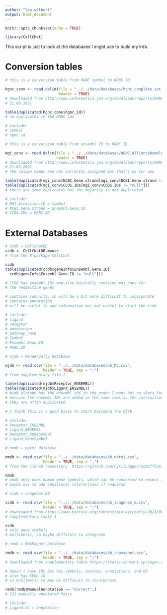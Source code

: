 ---
author: "lea wölbert"
output: html_document
---

```{r setup, include=FALSE}
knitr::opts_chunk$set(echo = TRUE)
```

```{r libraries, message = FALSE}

library(CellChat)

```

This script is just to look at the databases I might use to build my lrdb.

# Conversion tables

```{r hgnc_conv, message = FALSE}

# this is a conversion table from HGNC symbol to HGNC ID

hgnc_conv <- read.delim(file = "../../data/databases/hgnc_complete_set.txt", 
                        header = TRUE)
# downloaded from http://www.informatics.jax.org/downloads/reports/HGNC_AllianceHomology.rpt
# 21.09.2021

table(duplicated(hgnc_conv$hgnc_id))
# no duplicates in the HGNC ids

# include:
# symbol 
# hgnc_id

```

```{r mgi_conv, message = FALSE}

# this is a conversion table from ensembl ID to HGNC ID

mgi_conv <- read.delim(file = "../../data/databases/HGNC_AllianceHomology.rpt.txt",
                       header = TRUE)
# downloaded from http://www.informatics.jax.org/downloads/reports/HGNC_AllianceHomology.rpt
# 21.09.2021
# the column names are not correctly assigned but that's ok for now

table(duplicated(mgi_conv$NCBI.Gene.strand[mgi_conv$NCBI.Gene.strand != "null"]))
table(duplicated(mgi_conv$CCDS.IDs[mgi_conv$CCDS.IDs != "null"]))
# there are some duplicates but the majority is not duplicated

# include:
# MGI.Accession.ID = symbol
# NCBI.Gene.strand = Ensembl.Gene.ID
# CCDS.IDs = HGNC.ID

```

# External Databases

```{r ccdb, message = FALSE}

# ccdb = CellChatDB
ccdb <- CellChatDB.mouse
# from the R package CellChat

ccdb
table(duplicated(ccdb$geneInfo$Ensembl.Gene.ID[
  ccdb$geneInfo$Ensembl.Gene.ID != "null"]))

# CCDB has ensembl IDs and also basically contains mgi_conv for
# the respective genes

# contains subunits, so will be a bit more difficult to incorporate
# contains annotation
# will be useful to add information but not useful to start the lrdb

# include:
# ligand
# receptor
# annotation
# pathway_name
# Symbol
# Ensembl.Gene.ID
# HGNC.ID

```


```{r mjdb, message = FALSE}

# mjdb = Mende/Jolly Database

mjdb <- read.csv(file = "../../data/databases/db_MJ.csv", 
                 header = TRUE, sep = ";")
# from supplementary file 2 

table(duplicated(mjdb$Receptor_ENSEMBL))
table(duplicated(mjdb$Ligand_ENSEMBL))
# mjdb already has the ensembl ids in the order I want but no slots for sources
# because the ensembl IDs are added in the same rows as the interactions,
# they are often duplicated

# I think this is a good basis to start building the dlrb

# include:
# Receptor_ENSEMBL
# Ligand_ENSEMBL
# Receptor_GeneSymbol
# Ligand_GeneSymbol

```



```{r nmdb, message = FALSE}

# nmdb = natmi database

nmdb <- read.csv(file = "../../data/databases/db_natmi.csv",
                 header = TRUE, sep = ",")
# from the cloned repository  https://github.com/CyrilLagger/scDiffCom.git

nmdb
# nmdb only uses human gene symbols, which can be converted to ensmus IDs
# maybe use to add additional interactions if required 

```



```{r scdb, message = FALSE}

# scdb = scAgeCom DB

scdb <- read.csv(file = "../../data/databases/db_scagecom_m.csv", 
                 header = TRUE, sep = ";")
# downloaded from https://www.biorxiv.org/content/biorxiv/early/2021/08/15/2021.08.13.456238/DC1/embed/media-1.xlsx?download=true
# supplementary table 1 

scdb
# only gene symbols
# multimeric, so maybe difficult to integrate

```

```{r rmdb, message = FALSE}

# rmdb = RNAMagnet Database

rmdb <- read.csv(file = "../../data/databases/db_rnamagnet.csv", 
                 header = TRUE, sep = ";")
# downloaded from supplementary table https://static-content.springer.com/esm/art%3A10.1038%2Fs41556-019-0439-6/MediaObjects/41556_2019_439_MOESM3_ESM.xlsx

# doesn't have IDs but has symbols, sources, annotations, and GO
# also has KEGG ID
# is multimeric so may be difficult to incorporate

rmdb[rmdb$ManualAnnotation == "Correct",]
# 721 manually annotated Pairs

# include:
# Ligand.CC = Annotation

```

